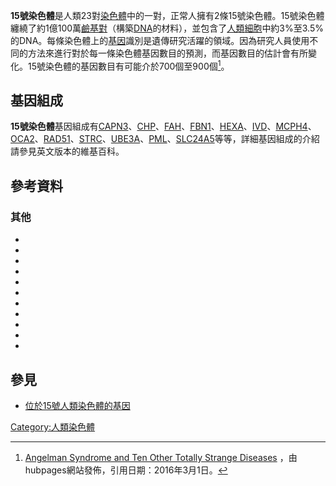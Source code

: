 {{Expand English|Chromosome 15 (human)}}
{{Infobox chromosome
| image = Human male karyotpe high resolution - Chromosome 15 cropped.png
| caption = 一對15號人類的染色體 (位於[[G顯帶|G顯帶]]之後）。<br/>一條來自於父親，另一條來自於母親。
| image2 = Human male karyotpe high resolution - Chromosome 15.png
| caption2 = 一對15號人類（男性）染色體的[[核型|核型]]。
| length_bp = 101,991,189
| genes = 1,428
| type = [[常染色体|常染色体]]
| centromere_position = Acrocentric
| refseq_id = NC_000015
| genbank_id = CM000677
}}
{{染色體
|名称=15號染色體
|染色體圖=Human chromosome 15 - 550 bphs.png
|标题=15號染色體
|物種=''Homo sapiens''
|類型=[[體染色體|體染色體]]
|基因數量=1,428
}}
'''15號染色體'''是人類23對[[染色體|染色體]]中的一對，正常人擁有2條15號染色體。15號染色體纏繞了約1億100萬[[鹼基對|鹼基對]]（構築[[DNA|DNA]]的材料），並包含了[[人類|人類]][[細胞|細胞]]中約3%至3.5%的DNA。每條染色體上的[[基因|基因]]識別是遺傳研究活躍的領域。因為研究人員使用不同的方法來進行對於每一條染色體基因數目的預測，而基因數目的估計會有所變化。15號染色體的基因數目有可能介於700個至900個<ref>[http://hubpages.com/health/Angelman-Syndrome-and-Ten-Other-Totally-Weird-Diseases Angelman Syndrome and Ten Other Totally Strange Diseases] {{Wayback|url=http://hubpages.com/health/Angelman-Syndrome-and-Ten-Other-Totally-Weird-Diseases |date=20160307092448 }}，由hubpages網站發佈，引用日期：2016年3月1日。{{en}}</ref>。
==基因組成==
'''15號染色體'''基因組成有[[CAPN3|CAPN3]]、[[CHP|CHP]]、[[FAH|FAH]]、[[FBN1|FBN1]]、[[HEXA|HEXA]]、[[IVD|IVD]]、[[MCPH4|MCPH4]]、[[OCA2|OCA2]]、[[RAD51|RAD51]]、[[STRC|STRC]]、[[UBE3A|UBE3A]]、[[PML|PML]]、[[SLC24A5|SLC24A5]]等等，詳細基因組成的介紹請參見英文版本的維基百科。

==參考資料==
{{reflist}}
===其他===
* {{Cite journal | author=Bittel DC, Butler MG | title=Prader-Willi syndrome: clinical genetics, cytogenetics and molecular biology | journal=Expert Rev Mol Med | year=2005 | pages=1–20 | volume=7 | issue=14  | pmid=16038620 | doi=10.1017/S1462399405009531}}{{en}}
* {{Cite journal | author=Bittel DC, Kibiryeva N, Talebizadeh Z, Butler MG | title=Microarray analysis of gene/transcript expression in Prader-Willi syndrome: deletion versus UPD | url=https://archive.org/details/sim_journal-of-medical-genetics_2003-08_40_8/page/568 | journal=J Med Genet | year=2003 | pages=568–574 | volume=40 | issue=8  | pmid=12920063 | doi=10.1136/jmg.40.8.568 | pmc=1735542}}{{en}}
* {{Cite journal | author=Bittel DC, Kibiryeva N, Talebizadeh Z, Driscoll DJ, Butler MG | title=Microarray analysis of gene/transcript expression in Angelman syndrome: deletion versus UPD | journal=Genomics | year=2005 | pages=85–91 | volume=85 | issue=1  | pmid=15607424 | doi=10.1016/j.ygeno.2004.10.010}}{{en}}
* {{Cite journal | author=Borgatti R, Piccinelli P, Passoni D, Dalpra L, Miozzo M, Micheli R, Gagliardi C, Balottin U | title=Relationship between clinical and genetic features in "inverted duplicated chromosome 15" patients | journal=Pediatr Neurol | year=2001 | pages=111–116 | volume=24 | issue=2  | pmid=11275459 | doi=10.1016/S0887-8994(00)00244-7}}{{en}}
* {{Cite journal | author=Butler MG, Bittel DC, Kibiryeva N, Talebizadeh Z, Thompson T | title=Behavioral differences among subjects with Prader-Willi syndrome and type I or type II deletion and maternal disomy | journal=Pediatrics | year=2004 | pages=565–573 | volume=113 | issue=3 Pt 1  | pmid=14993551 | doi=10.1542/peds.113.3.565}}
* {{Cite journal | author=Cassidy SB, Dykens E, Williams CA | title=Prader-Willi and Angelman syndromes: sister imprinted disorders | journal=Am J Med Genet | year=2000 | pages=136–146 | volume=97 | issue=2  | pmid=11180221 | doi=10.1002/1096-8628(200022)97:2<136::AID-AJMG5>3.0.CO;2-V}}{{en}}
* {{Cite journal | author=Clayton-Smith J, Laan L | title=Angelman syndrome: a review of the clinical and genetic aspects | url=https://archive.org/details/sim_journal-of-medical-genetics_2003-02_40_2/page/87 | journal=J Med Genet | year=2003 | pages=87–95 | volume=40 | issue=2  | pmid=12566516 | doi=10.1136/jmg.40.2.87 | pmc=1735357}}{{en}}
* {{Cite journal | author=Gilbert F | title=Disease genes and chromosomes: disease maps of the human genome. Chromosome 15 | journal=Genet Test | year=1999 | pages=309–322 | volume=3 | issue=3  | pmid=10495933 | doi=10.1089/109065799316653}}{{en}}
* {{Cite journal | author=Lee S, Wevrick R | title=Identification of novel imprinted transcripts in the Prader-Willi syndrome and Angelman syndrome deletion region: further evidence for regional imprinting control | url=https://archive.org/details/sim_american-journal-of-human-genetics_2000-03_66_3/page/848 | journal=Am J Hum Genet | year=2000 | pages=848–858 | volume=66 | issue=3  | pmid=10712201 | doi=10.1086/302817 | pmc=1288168}}{{en}}
* {{Cite journal | author=Rineer S, Finucane B, Simon EW | title=Autistic symptoms among children and young adults with isodicentric chromosome 15 | journal=Am J Med Genet | year=1998 | pages=428–433 | volume=81 | issue=5  | pmid=9754629 | doi=10.1002/(SICI)1096-8628(19980907)81:5<428::AID-AJMG12>3.0.CO;2-E}}{{en}}
* {{Cite journal | author=Zollino M, Tiziano F, Di Stefano C, Neri G | title=Partial duplication of the long arm of chromosome 15: confirmation of a causative role in craniosynostosis and definition of a 15q25-qter trisomy syndrome | journal=Am J Med Genet | year=1999 | pages=391–394 | volume=87 | issue=5  | pmid=10594876 | doi=10.1002/(SICI)1096-8628(19991222)87:5<391::AID-AJMG4>3.0.CO;2-O}}{{en}}
==參見==
*[[:Category:位於15號人類染色體的基因|位於15號人類染色體的基因]]
{{Commons category|Human chromosome 15|15號人類染色體}}

{{人类基因组}}
[[Category:人類染色體|Category:人類染色體]]
